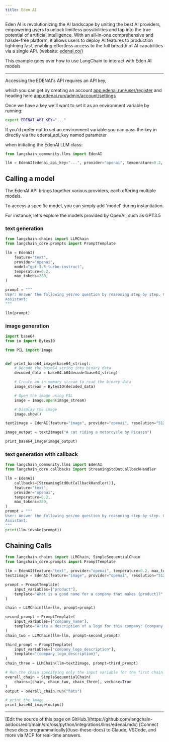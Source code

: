 ```yaml
---
title: Eden AI
---
```


Eden AI is revolutionizing the AI landscape by uniting the best AI providers, empowering users to unlock limitless possibilities and tap into the true potential of artificial intelligence. With an all-in-one comprehensive and hassle-free platform, it allows users to deploy AI features to production lightning fast, enabling effortless access to the full breadth of AI capabilities via a single API. (website: [edenai.co/](https://edenai.co/))

This example goes over how to use LangChain to interact with Eden AI models

-----------------------------------------------------------------------------------

Accessing the EDENAI's API requires an API key,

which you can get by creating an account [app.edenai.run/user/register](https://app.edenai.run/user/register)  and heading here [app.edenai.run/admin/account/settings](https://app.edenai.run/admin/account/settings)

Once we have a key we'll want to set it as an environment variable by running:

```bash
export EDENAI_API_KEY="..."
```

If you'd prefer not to set an environment variable you can pass the key in directly via the edenai_api_key named parameter

 when initiating the EdenAI LLM class:

```python
from langchain_community.llms import EdenAI
```

```python
llm = EdenAI(edenai_api_key="...", provider="openai", temperature=0.2, max_tokens=250)
```

## Calling a model

The EdenAI API brings together various providers, each offering multiple models.

To access a specific model, you can simply add 'model' during instantiation.

For instance, let's explore the models provided by OpenAI, such as GPT3.5

### text generation

```python
from langchain.chains import LLMChain
from langchain_core.prompts import PromptTemplate

llm = EdenAI(
    feature="text",
    provider="openai",
    model="gpt-3.5-turbo-instruct",
    temperature=0.2,
    max_tokens=250,
)

prompt = """
User: Answer the following yes/no question by reasoning step by step. Can a dog drive a car?
Assistant:
"""

llm(prompt)
```

### image generation

```python
import base64
from io import BytesIO

from PIL import Image


def print_base64_image(base64_string):
    # Decode the base64 string into binary data
    decoded_data = base64.b64decode(base64_string)

    # Create an in-memory stream to read the binary data
    image_stream = BytesIO(decoded_data)

    # Open the image using PIL
    image = Image.open(image_stream)

    # Display the image
    image.show()
```

```python
text2image = EdenAI(feature="image", provider="openai", resolution="512x512")
```

```python
image_output = text2image("A cat riding a motorcycle by Picasso")
```

```python
print_base64_image(image_output)
```

### text generation with callback

```python
from langchain_community.llms import EdenAI
from langchain_core.callbacks import StreamingStdOutCallbackHandler

llm = EdenAI(
    callbacks=[StreamingStdOutCallbackHandler()],
    feature="text",
    provider="openai",
    temperature=0.2,
    max_tokens=250,
)
prompt = """
User: Answer the following yes/no question by reasoning step by step. Can a dog drive a car?
Assistant:
"""
print(llm.invoke(prompt))
```

## Chaining Calls

```python
from langchain.chains import LLMChain, SimpleSequentialChain
from langchain_core.prompts import PromptTemplate
```

```python
llm = EdenAI(feature="text", provider="openai", temperature=0.2, max_tokens=250)
text2image = EdenAI(feature="image", provider="openai", resolution="512x512")
```

```python
prompt = PromptTemplate(
    input_variables=["product"],
    template="What is a good name for a company that makes {product}?",
)

chain = LLMChain(llm=llm, prompt=prompt)
```

```python
second_prompt = PromptTemplate(
    input_variables=["company_name"],
    template="Write a description of a logo for this company: {company_name}, the logo should not contain text at all ",
)
chain_two = LLMChain(llm=llm, prompt=second_prompt)
```

```python
third_prompt = PromptTemplate(
    input_variables=["company_logo_description"],
    template="{company_logo_description}",
)
chain_three = LLMChain(llm=text2image, prompt=third_prompt)
```

```python
# Run the chain specifying only the input variable for the first chain.
overall_chain = SimpleSequentialChain(
    chains=[chain, chain_two, chain_three], verbose=True
)
output = overall_chain.run("hats")
```

```python
# print the image
print_base64_image(output)
```

---

<Callout icon="pen-to-square" iconType="regular">
    [Edit the source of this page on GitHub.](https://github.com/langchain-ai/docs/edit/main/src/oss/python/integrations/llms/edenai.mdx)
</Callout>
<Tip icon="terminal" iconType="regular">
    [Connect these docs programmatically](/use-these-docs) to Claude, VSCode, and more via MCP for    real-time answers.
</Tip>
